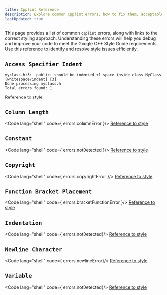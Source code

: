 ```yaml
---
title: Cpplint Reference
description: Explore common Cpplint errors, how to fix them, acceptable errors, and style issues that Cpplint does not catch for CSCE240.
lastUpdated: true
---
```


This page provides a list of common `cpplint` errors, along with 
links to the correct styling approach. Understanding these errors will 
help you debug and improve your code to meet the Google C++ Style 
Guide requirements. Use this reference to identify and resolve 
style issues efficiently.



## `Access Specifier Indent` <Badge text="Detected" variant="success"  size="medium" aria-label="error detected"/>
```shell
myclass.h:3:  public: should be indented +1 space inside class MyClass  [whitespace/indent] [3]
Done processing myclass.h
Total errors found: 1
```
[Reference to style](./google-style-reference#access-specifier-indent)

## `Column Length` <Badge text="Detected" variant="success"  size="medium" aria-label="error detected"/>
<Code lang="shell"  code={ errors.columnError }/>
[Reference to style](./google-style-reference#column-length)

## `Constant` <Badge text="Not Detected" variant="danger"  size="medium" aria-label="error not detected"/>
<Code lang="shell"  code={ errors.notDetected }/>
[Reference to style](./google-style-reference#constant)

## `Copyright` <Badge text="Detected" variant="success"  size="medium" aria-label="error detected"/>
<Code lang="shell"  code={ errors.copyrightError }/>
[Reference to style](./google-style-reference#copyright)

## `Function Bracket Placement` <Badge text="Detected" variant="success"  size="medium" aria-label="error detected"/>
<Code lang="shell"  code={ errors.bracketFunctionError }/>
[Reference to style](./google-style-reference#function-bracket-placement)

## `Indentation` <Badge text="Not Detected" variant="danger"  size="medium" aria-label="error not detected"/>
<Code lang="shell"  code={ errors.notDetected}/>
[Reference to style](./google-style-reference#indentation)

## `Newline Character` <Badge text="Detected" variant="success"  size="medium" aria-label="error detected"/>
<Code lang="shell"  code={ errors.newlineError}/>
[Reference to style](./google-style-reference#newline-character)

## `Variable` <Badge text="Not Detected" variant="danger"  size="medium" aria-label="error not detected"/>
<Code lang="shell"  code={ errors.notDetected}/>
[Reference to style](./google-style-reference#variable)